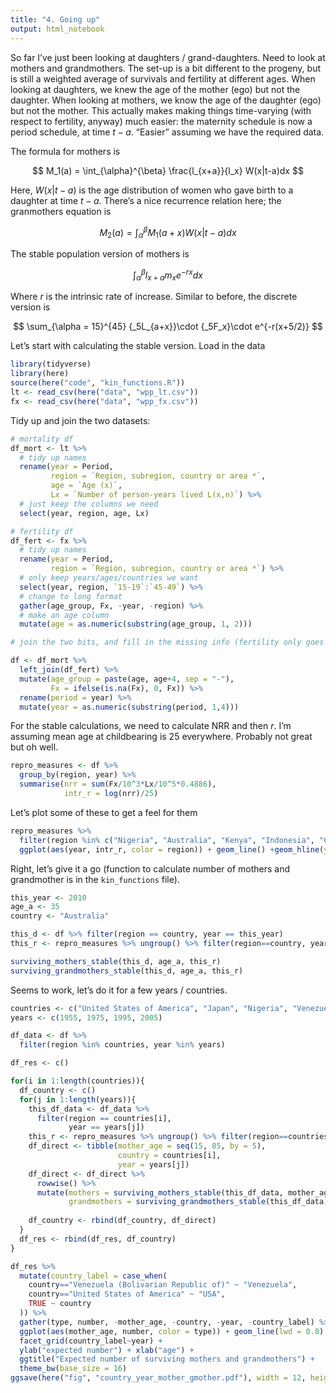 ```yaml
---
title: "4. Going up"
output: html_notebook
---
```


So far I've just been looking at daughters / grand-daughters. Need to look at mothers and grandmothers. The set-up is a bit different to the progeny, but is still a weighted average of survivals and fertility at different ages. When looking at daughters, we knew the age of the mother (ego) but not the daughter. When looking at mothers, we know the age of the daughter (ego) but not the mother. This actually makes making things time-varying (with respect to fertility, anyway) much easier: the maternity schedule is now a period schedule, at time $t-a$. "Easier" assuming we have the required data. 

The formula for mothers is 

$$
M_1(a) = \int_{\alpha}^{\beta} \frac{l_{x+a}}{l_x} W(x|t-a)dx
$$

Here, $W(x|t-a)$ is the age distribution of women who gave birth to a daughter at time $t-a$. There's a nice recurrence relation here; the granmothers equation is 

$$
M_2(a) = \int_{\alpha}^{\beta} M_1(a+x) W(x|t-a)dx
$$

The stable population version of mothers is 

$$
\int_{\alpha}^{\beta} l_{x+a}m_x e^{-rx}dx
$$


Where $r$ is the intrinsic rate of increase. Similar to before, the discrete version is

$$
\sum_{\alpha = 15}^{45} {_5L_{a+x}}\cdot {_5F_x}\cdot e^{-r(x+5/2)}
$$

Let's start with calculating the stable version. Load in the data


```r
library(tidyverse)
library(here)
source(here("code", "kin_functions.R"))
lt <- read_csv(here("data", "wpp_lt.csv"))
fx <- read_csv(here("data", "wpp_fx.csv"))
```


Tidy up and join the two datasets:

```r
# mortality df
df_mort <- lt %>% 
  # tidy up names
  rename(year = Period,
         region = `Region, subregion, country or area *`,
         age = `Age (x)`, 
         Lx = `Number of person-years lived L(x,n)`) %>% 
  # just keep the columns we need
  select(year, region, age, Lx)

# fertility df
df_fert <- fx %>% 
  # tidy up names
  rename(year = Period,
         region = `Region, subregion, country or area *`) %>% 
  # only keep years/ages/countries we want
  select(year, region, `15-19`:`45-49`) %>% 
  # change to long format
  gather(age_group, Fx, -year, -region) %>% 
  # make an age column 
  mutate(age = as.numeric(substring(age_group, 1, 2)))

# join the two bits, and fill in the missing info (fertility only goes to age 49)

df <- df_mort %>% 
  left_join(df_fert) %>% 
  mutate(age_group = paste(age, age+4, sep = "-"),
         Fx = ifelse(is.na(Fx), 0, Fx)) %>% 
  rename(period = year) %>% 
  mutate(year = as.numeric(substring(period, 1,4)))

```

For the stable calculations, we need to calculate NRR and then $r$. I'm assuming mean age at childbearing is 25 everywhere. Probably not great but oh well. 

```r
repro_measures <- df %>%
  group_by(region, year) %>% 
  summarise(nrr = sum(Fx/10^3*Lx/10^5*0.4886),
            intr_r = log(nrr)/25)
```

Let's plot some of these to get a feel for them

```r
repro_measures %>% 
  filter(region %in% c("Nigeria", "Australia", "Kenya", "Indonesia", "Canada", "Japan")) %>% 
  ggplot(aes(year, intr_r, color = region)) + geom_line() +geom_hline(yintercept = 0)
```

Right, let's give it a go (function to calculate number of mothers and grandmother is in the `kin_functions` file). 

```r
this_year <- 2010
age_a <- 35
country <- "Australia"

this_d <- df %>% filter(region == country, year == this_year)
this_r <- repro_measures %>% ungroup() %>% filter(region==country, year == this_year) %>% select(intr_r) %>% pull()

surviving_mothers_stable(this_d, age_a, this_r)
surviving_grandmothers_stable(this_d, age_a, this_r)
```

Seems to work, let's do it for a few years / countries. 

```r
countries <- c("United States of America", "Japan", "Nigeria", "Venezuela (Bolivarian Republic of)")
years <- c(1955, 1975, 1995, 2005)

df_data <- df %>% 
  filter(region %in% countries, year %in% years)

df_res <- c()

for(i in 1:length(countries)){
  df_country <- c()
  for(j in 1:length(years)){
    this_df_data <- df_data %>% 
      filter(region == countries[i],
             year == years[j])
    this_r <- repro_measures %>% ungroup() %>% filter(region==countries[i], year == years[j]) %>% select(intr_r) %>% pull()
    df_direct <- tibble(mother_age = seq(15, 85, by = 5),
                        country = countries[i],
                        year = years[j])
    df_direct <- df_direct %>% 
      rowwise() %>% 
      mutate(mothers = surviving_mothers_stable(this_df_data, mother_age, this_r), 
             grandmothers = surviving_grandmothers_stable(this_df_data, mother_age, this_r))
    
    df_country <- rbind(df_country, df_direct)
  }
  df_res <- rbind(df_res, df_country)
}
```


```r
df_res %>% 
  mutate(country_label = case_when(
    country=="Venezuela (Bolivarian Republic of)" ~ "Venezuela",
    country=="United States of America" ~ "USA",
    TRUE ~ country
  )) %>% 
  gather(type, number, -mother_age, -country, -year, -country_label) %>% 
  ggplot(aes(mother_age, number, color = type)) + geom_line(lwd = 0.8) +
  facet_grid(country_label~year) + 
  ylab("expected number") + xlab("age") +
  ggtitle("Expected number of surviving mothers and grandmothers") + 
  theme_bw(base_size = 16) 
ggsave(here("fig", "country_year_mother_gmother.pdf"), width = 12, height = 10)
```

